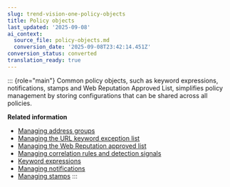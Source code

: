 ```yaml
---
slug: trend-vision-one-policy-objects
title: Policy objects
last_updated: '2025-09-08'
ai_context:
  source_file: policy-objects.md
  conversion_date: '2025-09-08T23:42:14.451Z'
conversion_status: converted
translation_ready: true
---
```


::: {role="main"}
Common policy objects, such as keyword expressions, notifications, stamps and Web Reputation Approved List, simplifies policy management by storing configurations that can be shared across all policies.

**Related information**

- [Managing address groups](managing-address-groups.mdx)
- [Managing the URL keyword exception list](managing-url-keyword-exception-list.mdx)
- [Managing the Web Reputation approved list](managing-wrs-approved-list.mdx)
- [Managing correlation rules and detection signals](managing-correlation-rules.md "Manage predefined and custom correlation rules and detection signals that you can use for anomaly detection by Correlated Intelligence.")
- [Keyword expressions](keyword-expressions.mdx)
- [Managing notifications](managing-notifications.mdx)
- [Managing stamps](managing-stamps.mdx)
:::
